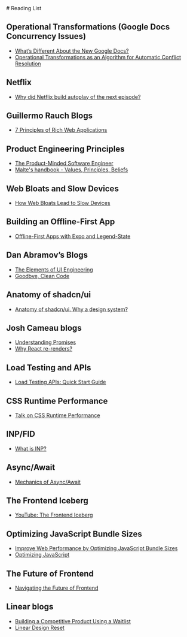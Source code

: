 
<div className="flex justify-between items-center">
  # Reading List
  <LastUpdatedDate relativePath={`app/reading-list/page.mdx`} />
</div>

## Operational Transformations (Google Docs Concurrency Issues)

- [What’s Different About the New Google Docs?](https://drive.googleblog.com/2010/09/whats-different-about-new-google-docs_22.html)
- [Operational Transformations as an Algorithm for Automatic Conflict Resolution](https://medium.com/coinmonks/operational-transformations-as-an-algorithm-for-automatic-conflict-resolution-3bf8920ea447)

## Netflix

- [Why did Netflix build autoplay of the next episode?](https://news.ycombinator.com/item?id=20566514)

## Guillermo Rauch Blogs

- [7 Principles of Rich Web Applications](https://rauchg.com/2014/7-principles-of-rich-web-applications)

## Product Engineering Principles

- [The Product-Minded Software Engineer](https://blog.pragmaticengineer.com/the-product-minded-engineer/)
- [Malte's handbook - Values, Principles, Beliefs](https://www.industrialempathy.com/posts/malte-handbook/)

## Web Bloats and Slow Devices

- [How Web Bloats Lead to Slow Devices](https://danluu.com/slow-device/)

## Building an Offline-First App

- [Offline-First Apps with Expo and Legend-State](https://expo.dev/blog/offline-first-apps-with-expo-and-legend-state)

## Dan Abramov’s Blogs

- [The Elements of UI Engineering](https://overreacted.io/the-elements-of-ui-engineering/)
- [Goodbye, Clean Code](https://overreacted.io/goodbye-clean-code/)

## Anatomy of shadcn/ui

- [Anatomy of shadcn/ui. Why a design system?](https://manupa.dev/blog/anatomy-of-shadcn-ui)

## Josh Cameau blogs

- [Understanding Promises](https://www.joshwcomeau.com/javascript/promises/)
- [Why React re-renders?](https://www.joshwcomeau.com/react/why-react-re-renders/)

## Load Testing and APIs

- [Load Testing APIs: Quick Start Guide](https://docs.multiple.dev/quick-start-guide)

## CSS Runtime Performance

- [Talk on CSS Runtime Performance](https://nolanlawson.com/2023/01/17/my-talk-on-css-runtime-performance/)

## INP/FID

- [What is INP?](https://blog.sentry.io/what-is-inp/)

## Async/Await

- [Mechanics of Async/Await](https://blog.resonatehq.io/async-await-mechanics)

## The Frontend Iceberg

- [YouTube: The Frontend Iceberg](https://www.youtube.com/watch?v=KYDwcUKlxwQ)

## Optimizing JavaScript Bundle Sizes

- [Improve Web Performance by Optimizing JavaScript Bundle Sizes](https://about.codecov.io/blog/improve-web-performance-by-optimizing-javascript-bundle-sizes/)
- [Optimizing JavaScript](https://romgrk.com/posts/optimizing-javascript)

## The Future of Frontend

- [Navigating the Future of Frontend](https://frontendmastery.com/posts/navigating-the-future-of-frontend/?ck_subscriber_id=2579579982)

## Linear blogs

- [Building a Competitive Product Using a Waitlist](https://linear.app/blog/rethinking-the-startup-mvp-building-a-competitive-product)
- [Linear Design Reset](https://linear.app/blog/a-design-reset)
